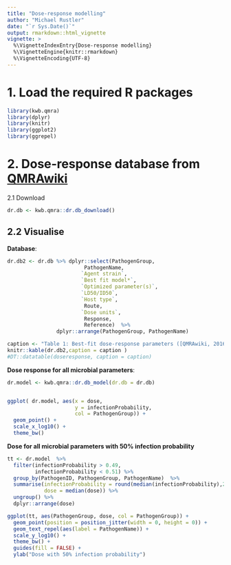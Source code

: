 ---
title: "Dose-response modelling"
author: "Michael Rustler"
date: "`r Sys.Date()`"
output: rmarkdown::html_vignette
vignette: >
  %\VignetteIndexEntry{Dose-response modelling}
  %\VignetteEngine{knitr::rmarkdown}
  %\VignetteEncoding{UTF-8}
---

# 1. Load the required R packages

```{r}
library(kwb.qmra)
library(dplyr)
library(knitr)
library(ggplot2)
library(ggrepel)
```

# 2. Dose-response database from [QMRAwiki](http://qmrawiki.canr.msu.edu/index.php?title=Table_of_Recommended_Best-Fit_Parameters)

2.1 Download 

```{r}
dr.db <- kwb.qmra::dr.db_download()
```

## 2.2 Visualise 

**Database**:

```{r}
dr.db2 <- dr.db %>% dplyr::select(PathogenGroup,
                         PathogenName, 
                        `Agent strain`,
                        `Best fit model*`,
                        `Optimized parameter(s)`, 
                        `LD50/ID50`,
                        `Host type`,
                         Route,
                        `Dose units`,
                         Response, 
                         Reference)  %>% 
                dplyr::arrange(PathogenGroup, PathogenName) 

caption <- "Table 1: Best-fit dose-response parameters ([QMRAwiki, 2016](http://qmrawiki.canr.msu.edu/index.php/?title=Table_of_Recommended_Best-Fit_Parameters))"
knitr::kable(dr.db2,caption = caption )
#DT::datatable(doseresponse, caption = caption)
```

**Dose response for all microbial parameters**: 
  
```{r}
dr.model <- kwb.qmra::dr.db_model(dr.db = dr.db)


ggplot( dr.model, aes(x = dose, 
                      y = infectionProbability, 
                      col = PathogenGroup)) + 
  geom_point() + 
  scale_x_log10() + 
  theme_bw()

```

**Dose for all microbial parameters with 50% infection probability**
  
```{r, echo=FALSE, fig.width=8, fig.height=5, fig.cap="Figure 3: Dose for all microbial parameters with 50% infection probability"}
tt <- dr.model  %>%  
  filter(infectionProbability > 0.49,
         infectionProbability < 0.51) %>%  
  group_by(PathogenID, PathogenGroup, PathogenName)  %>% 
  summarise(infectionProbability = round(median(infectionProbability),2), 
            dose = median(dose)) %>%  
  ungroup() %>% 
  dplyr::arrange(dose)

ggplot(tt, aes(PathogenGroup, dose, col = PathogenGroup)) + 
  geom_point(position = position_jitter(width = 0, height = 0)) + 
  geom_text_repel(aes(label = PathogenName)) +
  scale_y_log10() + 
  theme_bw() +
  guides(fill = FALSE) +
  ylab("Dose with 50% infection probability")

```


